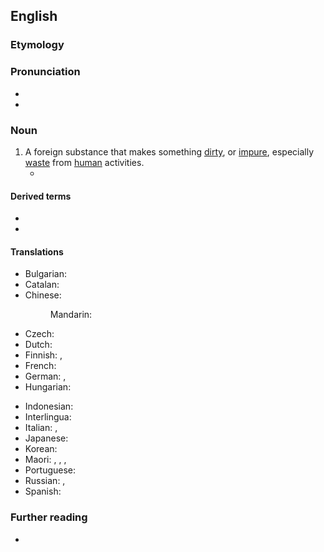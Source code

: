 ==English==

===Etymology===
{{suf|en|pollute|ant}}

===Pronunciation===
* {{IPA|en|/pəˈl(j)uːtənt/}}
* {{audio|en|En-us-pollutant.oga|Audio (US)}}

===Noun===
{{en-noun}}

# A foreign substance that makes something [[dirty]], or [[impure]], especially [[waste]] from [[human]] activities.
#* {{quote-journal|en|title=Airborne Pollutants|work=The New York Times|date=1987-01-20|url=https://www.nytimes.com/1987/01/20/science/science-watch-airborne-pollutants.html|issn=0362-4331|passage=Acid rain forms when water in the atmosphere condenses on particles containing acid-forming '''pollutants''', such as sulfate produced by the burning of fossil fuels and nitrogen oxides from automobile exhausts.}}

====Derived terms====
* {{l|en|micropollutant}}
* {{l|en|persistent organic pollutant}}

====Translations====
{{trans-top|something that pollutes}}
* Bulgarian: {{t|bg|замърсител|m}}
* Catalan: {{t|ca|contaminant|m}}
* Chinese:
*: Mandarin: {{t+|zh|污染物|tr=wūrǎnwù|sc=Hani}}
* Czech: {{t+|cs|škodlivina|f}}
* Dutch: {{t+|nl|vervuiler|m}}
* Finnish: {{t+|fi|saaste}}, {{t+|fi|epäpuhtaus}}
* French: {{t+|fr|polluant|m}}
* German: {{t+|de|Schadstoff|m}}, {{t|de|umweltgefährlicher Stoff|m}}
* Hungarian: {{t|hu|szennyező anyag}}
{{trans-mid}}
* Indonesian: {{t+|id|polutan}}
* Interlingua: {{t|ia|polluente}}
* Italian: {{t|it|[[sostanza]] [[inquinante]]|f}}, {{t+|it|inquinante|m}}
* Japanese: {{t|ja|汚染物質|tr=[[おせんぶっしつ]], osen-busshitsu|sc=Jpan}}
* Korean: {{t|ko|오염물질}}
* Maori: {{t|mi|parawhakakino}}, {{t|mi|parawhakaparu}}, {{t|mi|parakino}}, {{t|mi|paratakakino}}
* Portuguese: {{t|pt|poluente|m}}
* Russian: {{t+|ru|загрязни́тель|m}}, {{t|ru|[[загрязнять|загрязня́ющее]] [[вещество́]]|n}}
* Spanish: {{t|es|contaminante|m}}
{{trans-bottom}}

===Further reading===
* {{pedia}}

{{c|en|Ecology}}